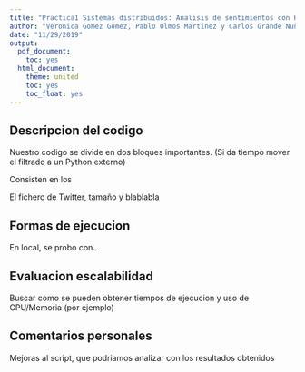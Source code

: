 ```yaml
---
title: "Practica1 Sistemas distribuidos: Analisis de sentimientos con Hadoop"
author: "Veronica Gomez Gomez, Pablo Olmos Martinez y Carlos Grande Nuñez"
date: "11/29/2019"
output:
  pdf_document:
    toc: yes
  html_document:
    theme: united
    toc: yes
    toc_float: yes
---
```


## Descripcion del codigo

Nuestro codigo se divide en dos bloques importantes. (Si da tiempo mover el filtrado a un Python externo)

Consisten en los 

El fichero de Twitter, tamaño y blablabla

## Formas de ejecucion

En local, se probo con...

## Evaluacion escalabilidad

Buscar como se pueden obtener tiempos de ejecucion y uso de CPU/Memoria (por ejemplo)

## Comentarios personales

Mejoras al script, que podriamos analizar con los resultados obtenidos
